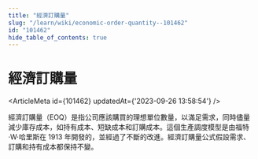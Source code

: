 ```yaml
---
title: "經濟訂購量"
slug: "/learn/wiki/economic-order-quantity--101462"
id: "101462"
hide_table_of_contents: true
---
```



# 經濟訂購量

<ArticleMeta id={101462} updatedAt={'2023-09-26 13:58:54'} />
<div className='border-solid border-b border-t-0 my-4 border-[var(--ifm-color-gray-300)]' />

經濟訂購量（EOQ）是指公司應該購買的理想單位數量，以滿足需求，同時儘量減少庫存成本，如持有成本、短缺成本和訂購成本。這個生產調度模型是由福特·W·哈里斯在 1913 年開發的，並經過了不斷的改進。經濟訂購量公式假設需求、訂購和持有成本都保持不變。
